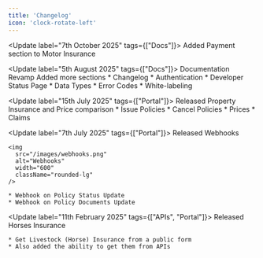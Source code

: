 ```yaml
---
title: 'Changelog'
icon: 'clock-rotate-left'
---
```


<Update label="7th October 2025" tags={["Docs"]}>
	Added Payment section to Motor Insurance
</Update>

<Update label="5th August 2025" tags={["Docs"]}>
	Documentation Revamp Added more sections
	* Changelog
	* Authentication
	* Developer Status Page
	* Data Types
	* Error Codes
	* White-labeling

</Update>

<Update label="15th July 2025" tags={["Portal"]}>
	Released Property Insurance and Price comparison
	* Issue Policies
	* Cancel Policies
	* Prices
	* Claims

</Update>

<Update label="7th July 2025" tags={["Portal"]}>
	Released Webhooks

	<img
	  src="/images/webhooks.png"
	  alt="Webhooks"
	  width="600"
	  className="rounded-lg"
	/>

	* Webhook on Policy Status Update
	* Webhook on Policy Documents Update
</Update>

<Update label="11th February 2025" tags={["APIs", "Portal"]}>
	Released Horses Insurance

	* Get Livestock (Horse) Insurance from a public form
	* Also added the ability to get them from APIs
</Update>